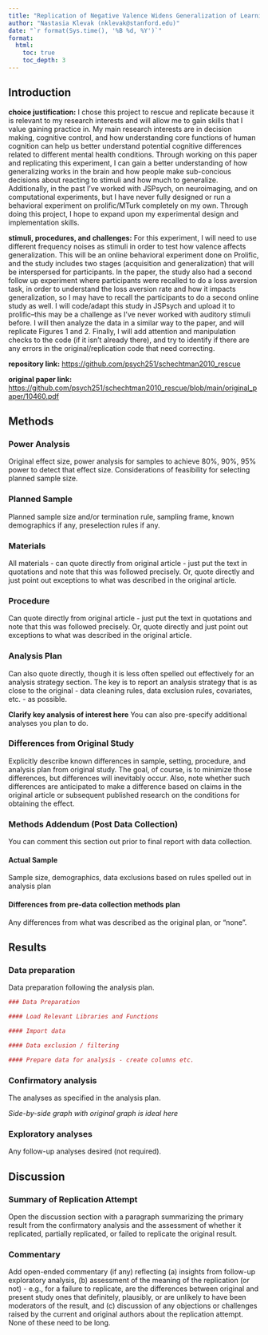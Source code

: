 ```yaml
---
title: "Replication of Negative Valence Widens Generalization of Learning by Schechtman, E., Laufer, O., & Paz, R (2010, Journal of Neuroscience)"
author: "Nastasia Klevak (nklevak@stanford.edu)"
date: "`r format(Sys.time(), '%B %d, %Y')`"
format:
  html:
    toc: true
    toc_depth: 3
---
```


<!-- Replication reports should all use this template to standardize reporting across projects.  These reports will be public supplementary materials that accompany the summary report(s) of the aggregate results. -->

## Introduction

**choice justification:** I chose this project to rescue and replicate because it is relevant to my research interests and will allow me to gain skills that I value gaining practice in. My main research interests are in decision making, cognitive control, and how understanding core functions of human cognition can help us better understand potential cognitive differences related to different mental health conditions. Through working on this paper and replicating this experiment, I can gain a better understanding of how generalizing works in the brain and how people make sub-concious decisions about reacting to stimuli and how much to generalize. Additionally, in the past I've worked with JSPsych, on neuroimaging, and on computational experiments, but I have never fully designed or run a behavioral experiment on prolific/MTurk completely on my own. Through doing this project, I hope to expand upon my experimental design and implementation skills.

**stimuli, procedures, and challenges:** For this experiment, I will need to use different frequency noises as stimuli in order to test how valence affects generalization. This will be an online behavioral experiment done on Prolific, and the study includes two stages (acquisition and generalization) that will be interspersed for participants. In the paper, the study also had a second follow up experiment where participants were recalled to do a loss aversion task, in order to understand the loss aversion rate and how it impacts generalization, so I may have to recall the participants to do a second online study as well. I will code/adapt this study in JSPsych and upload it to prolific--this may be a challenge as I've never worked with auditory stimuli before. I will then analyze the data in a similar way to the paper, and will replicate Figures 1 and 2. Finally, I will add attention and manipulation checks to the code (if it isn't already there), and try to identify if there are any errors in the original/replication code that need correcting. 

**repository link:** <https://github.com/psych251/schechtman2010_rescue>

**original paper link:** <https://github.com/psych251/schechtman2010_rescue/blob/main/original_paper/10460.pdf>

## Methods

### Power Analysis

Original effect size, power analysis for samples to achieve 80%, 90%, 95% power to detect that effect size.  Considerations of feasibility for selecting planned sample size.

### Planned Sample

Planned sample size and/or termination rule, sampling frame, known demographics if any, preselection rules if any.

### Materials

All materials - can quote directly from original article - just put the text in quotations and note that this was followed precisely.  Or, quote directly and just point out exceptions to what was described in the original article.

### Procedure	

Can quote directly from original article - just put the text in quotations and note that this was followed precisely.  Or, quote directly and just point out exceptions to what was described in the original article.

### Analysis Plan

Can also quote directly, though it is less often spelled out effectively for an analysis strategy section.  The key is to report an analysis strategy that is as close to the original - data cleaning rules, data exclusion rules, covariates, etc. - as possible.  

**Clarify key analysis of interest here**  You can also pre-specify additional analyses you plan to do.

### Differences from Original Study

Explicitly describe known differences in sample, setting, procedure, and analysis plan from original study.  The goal, of course, is to minimize those differences, but differences will inevitably occur.  Also, note whether such differences are anticipated to make a difference based on claims in the original article or subsequent published research on the conditions for obtaining the effect.

### Methods Addendum (Post Data Collection)

You can comment this section out prior to final report with data collection.

#### Actual Sample
  Sample size, demographics, data exclusions based on rules spelled out in analysis plan

#### Differences from pre-data collection methods plan
  Any differences from what was described as the original plan, or “none”.


## Results


### Data preparation

Data preparation following the analysis plan.
	
```r
### Data Preparation

#### Load Relevant Libraries and Functions

#### Import data

#### Data exclusion / filtering

#### Prepare data for analysis - create columns etc.
```

### Confirmatory analysis

The analyses as specified in the analysis plan.  

*Side-by-side graph with original graph is ideal here*

### Exploratory analyses

Any follow-up analyses desired (not required).  

## Discussion

### Summary of Replication Attempt

Open the discussion section with a paragraph summarizing the primary result from the confirmatory analysis and the assessment of whether it replicated, partially replicated, or failed to replicate the original result.  

### Commentary

Add open-ended commentary (if any) reflecting (a) insights from follow-up exploratory analysis, (b) assessment of the meaning of the replication (or not) - e.g., for a failure to replicate, are the differences between original and present study ones that definitely, plausibly, or are unlikely to have been moderators of the result, and (c) discussion of any objections or challenges raised by the current and original authors about the replication attempt.  None of these need to be long.
